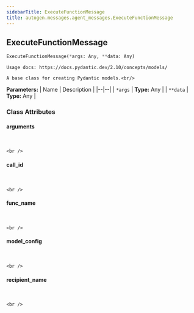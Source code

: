 ```yaml
---
sidebarTitle: ExecuteFunctionMessage
title: autogen.messages.agent_messages.ExecuteFunctionMessage
---
```

<h2 id="autogen.messages.agent_messages.ExecuteFunctionMessage" class="doc doc-heading">
    <code class="doc-symbol doc-symbol-heading doc-symbol-class"></code>
    <span class="doc doc-object-name doc-class-name">ExecuteFunctionMessage</span>
</h2>

```python
ExecuteFunctionMessage(*args: Any, **data: Any)
```

    Usage docs: https://docs.pydantic.dev/2.10/concepts/models/
    
    A base class for creating Pydantic models.<br/>

<b>Parameters:</b>
| Name | Description |
|--|--|
| `*args` | **Type:** Any |
| `**data` | **Type:** Any |

### Class Attributes

<code class="doc-symbol doc-symbol-heading doc-symbol-attribute"></code>
#### arguments
<br />

    <br />

<code class="doc-symbol doc-symbol-heading doc-symbol-attribute"></code>
#### call_id
<br />

    <br />

<code class="doc-symbol doc-symbol-heading doc-symbol-attribute"></code>
#### func_name
<br />

    <br />

<code class="doc-symbol doc-symbol-heading doc-symbol-attribute"></code>
#### model_config
<br />

    <br />

<code class="doc-symbol doc-symbol-heading doc-symbol-attribute"></code>
#### recipient_name
<br />

    <br />